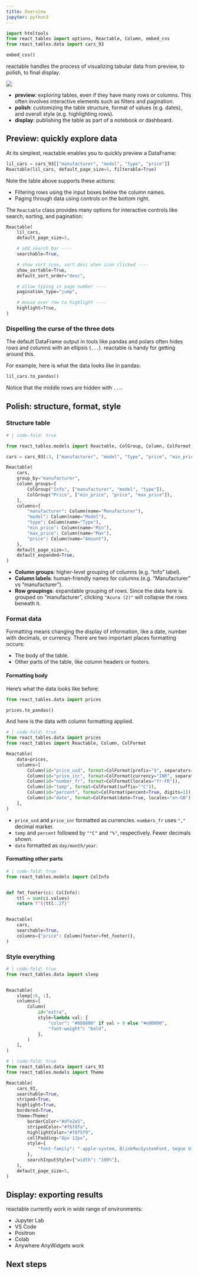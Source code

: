 ```yaml
---
title: Overview
jupyter: python3
---
```


```python
import htmltools
from react_tables import options, Reactable, Column, embed_css
from react_tables.data import cars_93

embed_css()
```

reactable handles the process of visualizing tabular data from preview, to polish, to final display.

![](/assets/table-process.png)

* **preview**: exploring tables, even if they have many rows or columns. This often involves interactive elements such as filters and pagination.
* **polish**: customizing the table structure, format of values (e.g. dates), and overall style (e.g. highlighting rows).
* **display**: publishing the table as part of a notebook or dashboard.

## Preview: quickly explore data

At its simplest, reactable enables you to quickly preview a DataFrame:

```python
lil_cars = cars_93[["manufacturer", "model", "type", "price"]]
Reactable(lil_cars, default_page_size=5, filterable=True)
```

Note the table above supports these actions:

* Filtering rows using the input boxes below the column names.
* Paging through data using controls on the bottom right.

The `Reactable` class provides many options for interactive controls like search, sorting, and pagination:

```python
Reactable(
    lil_cars,
    default_page_size=5,

    # add search bar ----
    searchable=True,

    # show sort icon, sort desc when icon clicked ----
    show_sortable=True,
    default_sort_order="desc",

    # allow typing in page number ----
    pagination_type="jump",

    # mouse over row to highlight ----
    highlight=True,
)

```

::: {.callout-note}

### Dispelling the curse of the three dots

The default DataFrame output in tools like pandas and polars often hides rows and columns with an ellipsis (`...`). reactable is handy for getting around this.

For example, here is what the data looks like in pandas:

```python
lil_cars.to_pandas()
```

Notice that the middle rows are hidden with `...`.

:::

## Polish: structure, format, style

### Structure table

```python
# | code-fold: true

from react_tables.models import Reactable, ColGroup, Column, ColFormat, Theme, Language

cars = cars_93[:3, ["manufacturer", "model", "type", "price", "min_price", "max_price"]]

Reactable(
    cars,
    group_by="manufacturer",
    column_groups=[
        ColGroup("Info", ["manufacturer", "model", "type"]),
        ColGroup("Price", ["min_price", "price", "max_price"]),
    ],
    columns={
        "manufacturer": Column(name="Manufacturer"),
        "model": Column(name="Model"),
        "type": Column(name="Type"),
        "min_price": Column(name="Min"),
        "max_price": Column(name="Max"),
        "price": Column(name="Amount"),
    },
    default_page_size=3,
    default_expanded=True,
)

```

* **Column groups**: higher-level grouping of columns (e.g. "Info" label).
* **Column labels**: human-friendly names for columns (e.g. "Manufacturer" vs "manufacturer").
* **Row groupings**: expandable grouping of rows. Since the data here is grouped on "manufacturer", clicking `"Acura (2)"` will collapse the rows beneath it.

### Format data

Formatting means changing the display of information, like a date, number with decimals, or currency. There are two important places formatting occurs:

* The body of the table.
* Other parts of the table, like column headers or footers.

#### Formatting body

Here's what the data looks like before:


```python
from react_tables.data import prices

prices.to_pandas()
```

And here is the data with column formatting applied.

```python
# | code-fold: true
from react_tables.data import prices
from react_tables import Reactable, Column, ColFormat

Reactable(
    data=prices,
    columns=[
        Column(id="price_usd", format=ColFormat(prefix="$", separators=True, digits=2)),
        Column(id="price_inr", format=ColFormat(currency="INR", separators=True, locales="hi-IN")),
        Column(id="number_fr", format=ColFormat(locales="fr-FR")),
        Column(id="temp", format=ColFormat(suffix="°C")),
        Column(id="percent", format=ColFormat(percent=True, digits=1)),
        Column(id="date", format=ColFormat(date=True, locales="en-GB")),
    ],
)
```

* `price_usd` and `price_inr` formatted as currencies. `numbers_fr` uses `","` decimal marker.
* `temp` and `percent` followed by `"°C"` and `"%"`, respectively. Fewer decimals shown.
* `date` formatted as `day/month/year`.

#### Formatting other parts

```python
# | code-fold: true
from react_tables.models import ColInfo


def fmt_footer(ci: ColInfo):
    ttl = sum(ci.values)
    return f"${ttl:.2f}"


Reactable(
    cars,
    searchable=True,
    columns={"price": Column(footer=fmt_footer)},
)
```


### Style everything


```python
# | code-fold: true
from react_tables.data import sleep


Reactable(
    sleep[:6, :],
    columns=[
        Column(
            id="extra",
            style=lambda val: {
                "color": "#008800" if val > 0 else "#e00000",
                "font-weight": "bold",
            },
        )
    ],
)
```

```python
# | code-fold: true
from react_tables.data import cars_93
from react_tables.models import Theme

Reactable(
    cars_93,
    searchable=True,
    striped=True,
    highlight=True,
    bordered=True,
    theme=Theme(
        borderColor="#dfe2e5",
        stripedColor="#f6f8fa",
        highlightColor="#f0f5f9",
        cellPadding="8px 12px",
        style={
            "font-family": "-apple-system, BlinkMacSystemFont, Segoe UI, Helvetica, Arial, sans-serif"
        },
        searchInputStyle={"width": "100%"},
    ),
    default_page_size=5,
)

```

## Display: exporting results

reactable currently work in wide range of environments:

* Jupyter Lab
* VS Code
* Positron
* Colab
* Anywhere AnyWidgets work

## Next steps